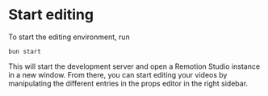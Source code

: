 # Start editing

To start the editing environment, run

```
bun start
```

This will start the development server and open a Remotion Studio instance in a new window. From there, you can start editing your videos by manipulating the different entries in the props editor in the right sidebar.
